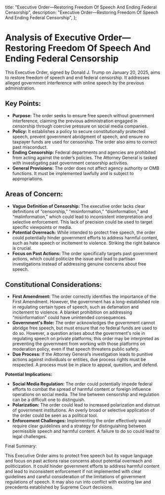   title:
    "Executive Order—Restoring Freedom Of Speech And Ending Federal Censorship",
  description:
    "Executive Order—Restoring Freedom Of Speech And Ending Federal Censorship",
};

# Analysis of Executive Order—Restoring Freedom Of Speech And Ending Federal Censorship

This Executive Order, signed by Donald J. Trump on January 20, 2025, aims to restore freedom of speech and end federal censorship. It addresses alleged government interference with online speech by the previous administration.

## Key Points:

- **Purpose:** The order seeks to ensure free speech without government interference, claiming the previous administration engaged in censorship through coercive pressure on social media companies.
- **Policy:** It establishes a policy to secure constitutionally protected speech, prevent government abridgment of speech, and ensure no taxpayer funds are used for censorship. The order also aims to correct past misconduct.
- **Ending Censorship:** Federal departments and agencies are prohibited from acting against the order’s policies. The Attorney General is tasked with investigating past government censorship activities.
- **General Provisions:** The order does not affect agency authority or OMB functions. It must be implemented lawfully and is subject to appropriations.

## Areas of Concern:

- **Vague Definition of Censorship:** The executive order lacks clear definitions of “censorship,” “misinformation,” “disinformation,” and “malinformation,” which could lead to inconsistent interpretation and selective enforcement. This lack of precision could be used to target specific viewpoints or media.
- **Potential Overreach:** While intended to protect free speech, the order could potentially hinder government efforts to address harmful content, such as hate speech or incitement to violence. Striking the right balance is crucial.
- **Focus on Past Actions:** The order specifically targets past government actions, which could politicize the issue and lead to partisan investigations instead of addressing genuine concerns about free speech.

## Constitutional Considerations:

- **First Amendment:** The order correctly identifies the importance of the First Amendment. However, the government has a long-established role in regulating certain types of speech, such as defamation and incitement to violence. A blanket prohibition on addressing “misinformation” could have unintended consequences.
- **Government's Role:** The order acknowledges the government cannot abridge free speech, but must ensure that no federal funds are used to do so. However, a question arises about the government's role in regulating speech on private platforms; this order may be interpreted as preventing the government from working with those platforms on moderation policy, even if that speech threatens public safety.
- **Due Process:** If the Attorney General’s investigation leads to punitive actions against individuals or entities, due process rights must be respected. A process must be in place to appeal, question, and defend.

**Potential Implications:**

- **Social Media Regulation:** The order could potentially impede federal efforts to combat the spread of harmful content or foreign influence operations on social media. The line between censorship and regulation can be a difficult one to distinguish.
- **Polarization:** The order could lead to increased polarization and distrust of government institutions. An overly broad or selective application of the order could be seen as a political tool.
- **Enforcement Challenges:** Implementing the order effectively would require clear guidelines and a strategy for distinguishing between permissible speech and harmful content. A failure to do so could lead to legal challenges.

Final Summary:

This Executive Order aims to protect free speech but its vague language and focus on past actions raise concerns about potential overreach and politicization. It could hinder government efforts to address harmful content and lead to inconsistent enforcement if not implemented with clear guidelines and careful consideration of the limitations of government regulations of speech. It may also run into conflict with existing law and precedents established by Supreme Court decisions.
